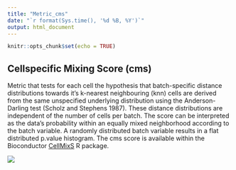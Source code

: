 ```yaml
---
title: "Metric_cms"
date: "`r format(Sys.time(), '%d %B, %Y')`"
output: html_document
---
```


```r
knitr::opts_chunk$set(echo = TRUE)
```

## Cellspecific Mixing Score (cms)

Metric that tests for each cell the hypothesis that batch-specific distance distributions towards it’s k-nearest neighbouring (knn) cells are derived from the same unspecified underlying distribution using the Anderson-Darling test (Scholz and Stephens 1987).
These distance distributions are independent of the number of cells per batch. The score can be interpreted as the
data's probability within an equally mixed neighborhood according to the batch variable. A randomly distributed batch variable results in a flat distributed p.value histogram. The cms score is available within the Bioconductor [CellMixS](https://www.bioconductor.org/packages/release/bioc/html/CellMixS.html) R package.

![](../../docs/external/cms.png)

